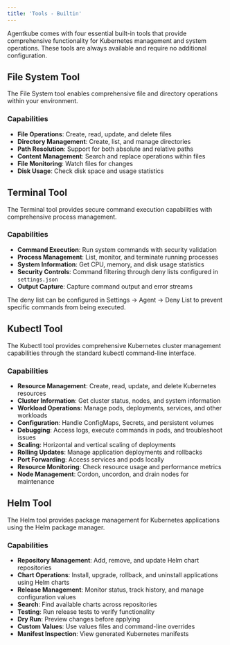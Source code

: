 ```yaml
---
title: 'Tools - Builtin'
---
```


Agentkube comes with four essential built-in tools that provide comprehensive functionality for Kubernetes management and system operations. These tools are always available and require no additional configuration.

## File System Tool

The File System tool enables comprehensive file and directory operations within your environment.

### Capabilities
- **File Operations**: Create, read, update, and delete files
- **Directory Management**: Create, list, and manage directories
- **Path Resolution**: Support for both absolute and relative paths
- **Content Management**: Search and replace operations within files
- **File Monitoring**: Watch files for changes
- **Disk Usage**: Check disk space and usage statistics

## Terminal Tool

The Terminal tool provides secure command execution capabilities with comprehensive process management.

### Capabilities
- **Command Execution**: Run system commands with security validation
- **Process Management**: List, monitor, and terminate running processes
- **System Information**: Get CPU, memory, and disk usage statistics
- **Security Controls**: Command filtering through deny lists configured in `settings.json`
- **Output Capture**: Capture command output and error streams

The deny list can be configured in Settings → Agent → Deny List to prevent specific commands from being executed.

## Kubectl Tool

The Kubectl tool provides comprehensive Kubernetes cluster management capabilities through the standard kubectl command-line interface.

### Capabilities
- **Resource Management**: Create, read, update, and delete Kubernetes resources
- **Cluster Information**: Get cluster status, nodes, and system information
- **Workload Operations**: Manage pods, deployments, services, and other workloads
- **Configuration**: Handle ConfigMaps, Secrets, and persistent volumes
- **Debugging**: Access logs, execute commands in pods, and troubleshoot issues
- **Scaling**: Horizontal and vertical scaling of deployments
- **Rolling Updates**: Manage application deployments and rollbacks
- **Port Forwarding**: Access services and pods locally
- **Resource Monitoring**: Check resource usage and performance metrics
- **Node Management**: Cordon, uncordon, and drain nodes for maintenance

## Helm Tool

The Helm tool provides package management for Kubernetes applications using the Helm package manager.

### Capabilities
- **Repository Management**: Add, remove, and update Helm chart repositories
- **Chart Operations**: Install, upgrade, rollback, and uninstall applications using Helm charts
- **Release Management**: Monitor status, track history, and manage configuration values
- **Search**: Find available charts across repositories
- **Testing**: Run release tests to verify functionality
- **Dry Run**: Preview changes before applying
- **Custom Values**: Use values files and command-line overrides
- **Manifest Inspection**: View generated Kubernetes manifests